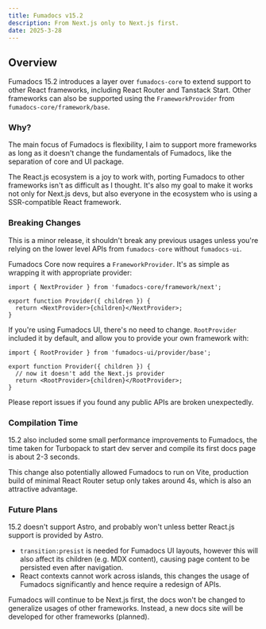 ```yaml
---
title: Fumadocs v15.2
description: From Next.js only to Next.js first.
date: 2025-3-28
---
```


## Overview

Fumadocs 15.2 introduces a layer over `fumadocs-core` to extend support to other React frameworks, including React Router and Tanstack Start. Other frameworks can also be supported using the `FrameworkProvider` from `fumadocs-core/framework/base`.

### Why?

The main focus of Fumadocs is flexibility, I aim to support more frameworks as long as it doesn't change the fundamentals of Fumadocs, like the separation of core and UI package.

The React.js ecosystem is a joy to work with, porting Fumadocs to other frameworks isn't as difficult as I thought.
It's also my goal to make it works not only for Next.js devs, but also everyone in the ecosystem who is using a SSR-compatible React framework.

### Breaking Changes

This is a minor release, it shouldn't break any previous usages unless you're relying on the lower level APIs from `fumadocs-core` without `fumadocs-ui`.

Fumadocs Core now requires a `FrameworkProvider`. It's as simple as wrapping it with appropriate provider:

```tsx
import { NextProvider } from 'fumadocs-core/framework/next';

export function Provider({ children }) {
  return <NextProvider>{children}</NextProvider>;
}
```

If you're using Fumadocs UI, there's no need to change. `RootProvider` included it by default, and allow you to provide your own framework with:

```tsx
import { RootProvider } from 'fumadocs-ui/provider/base';

export function Provider({ children }) {
  // now it doesn't add the Next.js provider
  return <RootProvider>{children}</RootProvider>;
}
```

Please report issues if you found any public APIs are broken unexpectedly.

### Compilation Time

15.2 also included some small performance improvements to Fumadocs, the time taken for Turbopack to start dev server and compile its first docs page is about 2-3 seconds.

This change also potentially allowed Fumadocs to run on Vite, production build of minimal React Router setup only takes around 4s, which is also an attractive advantage.

### Future Plans

15.2 doesn't support Astro, and probably won't unless better React.js support is provided by Astro.

- `transition:presist` is needed for Fumadocs UI layouts, however this will also affect its children (e.g. MDX content), causing page content to be persisted even after navigation.
- React contexts cannot work across islands, this changes the usage of Fumadocs significantly and hence require a redesign of APIs.

Fumadocs will continue to be Next.js first, the docs won't be changed to generalize usages of other frameworks. Instead, a new docs site will be developed for other frameworks (planned).
